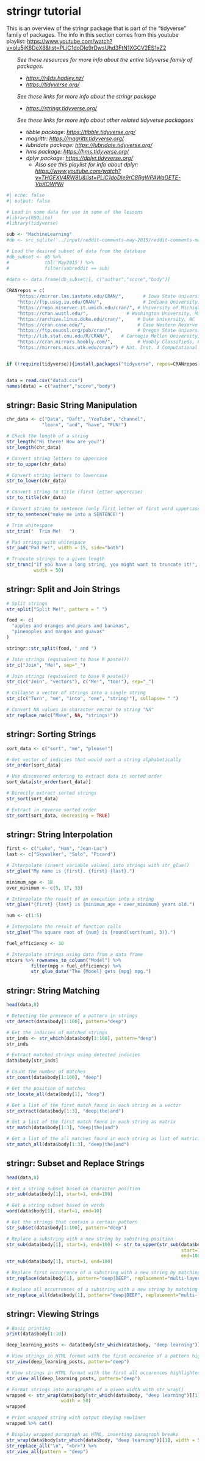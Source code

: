 # stringr tutorial

This is an overview of the stringr package that is part of the "tidyverse"
family of packages.  The info in this section comes from this youtube playlist:
<https://www.youtube.com/watch?v=oIu5jK8DeX8&list=PLiC1doDIe9rDwsUhd3FtN1XGCV2ES1xZ2>{target="_blank"}

<div style="font-style: italic; margin-left: 2em;"> 
See these resources for more info about the entire tidyverse
family of packages.

* <https://r4ds.hadley.nz/>{target="_blank"}
* <https://tidyverse.org/>{target="_blank"}

See these links for more info about the stringr package

* <https://stringr.tidyverse.org/>{target="_blank"}

See these links for more info about other related tidyverse packagaes

* tibble package: <https://tibble.tidyverse.org/>
* magrittr: <https://magrittr.tidyverse.org/>
* lubridate package: <https://lubridate.tidyverse.org/>
* hms package: <https://hms.tidyverse.org/>
* dplyr package: <https://dplyr.tidyverse.org/>
  - Also see this playlist for info about dplyr:
    <https://www.youtube.com/watch?v=THGFXV4RW8U&list=PLiC1doDIe9rC8RgWPAWqDETE-VbKOWfWl>
</div>

```r
#| echo: false
#| output: false

# Load in some data for use in some of the lessons
#library(RSQLite)
#library(tidyverse)

sub <- "MachineLearning" 
#db <- src_sqlite('../input/reddit-comments-may-2015/reddit-comments-may-2015/database.sqlite', create = F)

# Load the desired subset of data from the database
#db_subset <- db %>% 
#             tbl('May2015') %>% 
#             filter(subreddit == sub)
          
#data <- data.frame(db_subset)[, c("author","score","body")]

CRANrepos = c(
    "https://mirror.las.iastate.edu/CRAN/",       # Iowa State University, Iowa
    "http://ftp.ussg.iu.edu/CRAN/",               # Indiana University, Indiana
    "https://repo.miserver.it.umich.edu/cran/", # University of Michigan
    "https://cran.wustl.edu/",              # Washington University, Missouri
    "https://archive.linux.duke.edu/cran/",     # Duke University, NC
    "https://cran.case.edu/",                   # Case Western Reserve University, OH
    "https://ftp.osuosl.org/pub/cran/",         # Oregon State University
    "http://lib.stat.cmu.edu/R/CRAN/",    # Carnegie Mellon University, PA
    "https://cran.mirrors.hoobly.com/",         # Hoobly Classifieds, PA
    "https://mirrors.nics.utk.edu/cran/") # Nat. Inst. 4 Computational Sci, TN


if (!require(tidyverse)){install.packages("tidyverse", repos=CRANrepos);require(tidyverse)}


data = read.csv("data3.csv")
names(data) = c("author","score","body")
```

## stringr: Basic String Manipulation

```r
chr_data <- c("Data", "Daft", "YouTube", "channel",
             "learn", "and", "have", "FUN!")
```

```r
# Check the length of a string
str_length("Hi there! How are you?")
str_length(chr_data)
```

```r
# Convert string letters to uppercase
str_to_upper(chr_data)
```

```r
# Convert string letters to lowercase
str_to_lower(chr_data)
```

```r
# Convert string to title (first letter uppercase)
str_to_title(chr_data)
```

```r
# Convert string to sentence (only first letter of first word uppercase)
str_to_sentence("make me into a SENTENCE!")
```

```r
# Trim whitespace
str_trim("  Trim Me!   ")
```

```r
# Pad strings with whitespace
str_pad("Pad Me!", width = 15, side="both")
```

```r
# Truncate strings to a given length
str_trunc("If you have a long string, you might want to truncate it!", 
          width = 50)
```

## stringr: Split and Join Strings

```r
# Split strings
str_split("Split Me!", pattern = " ")

food <- c(
  "apples and oranges and pears and bananas",
  "pineapples and mangos and guavas"
)

stringr::str_split(food, " and ")
```

```r
# Join strings (equivalent to base R paste())
str_c("Join", "Me!", sep="_")

# Join strings (equivalent to base R paste())
str_c(c("Join", "vectors"), c("Me!", "too!"), sep="_")
```

```r
# Collapse a vector of strings into a single string
str_c(c("Turn", "me", "into", "one", "string!"), collapse= " ")
```

```r
# Convert NA values in character vector to string "NA"
str_replace_na(c("Make", NA, "strings!"))
```

## stringr: Sorting Strings

```r
sort_data <- c("sort", "me", "please!")

# Get vector of indicies that would sort a string alphabetically
str_order(sort_data)
```

```r
# Use discovered ordering to extract data in sorted order
sort_data[str_order(sort_data)]
```

```r
# Directly extract sorted strings
str_sort(sort_data)
```

```r
# Extract in reverse sorted order
str_sort(sort_data, decreasing = TRUE)
```

## stringr: String Interpolation

```r
first <- c("Luke", "Han", "Jean-Luc")
last <- c("Skywalker", "Solo", "Picard")

# Interpolate (insert variable values) into strings with str_glue()
str_glue("My name is {first}. {first} {last}.")
```

```r
minimum_age <- 18
over_minimum <- c(5, 17, 33)

# Interpolate the result of an execution into a string
str_glue("{first} {last} is {minimum_age + over_minimum} years old.")
```

```r
num <- c(1:5)

# Interpolate the result of function calls
str_glue("The square root of {num} is {round(sqrt(num), 3)}.")
```

```r
fuel_efficiency <- 30

# Interpolate strings using data from a data frame
mtcars %>% rownames_to_column("Model") %>%
         filter(mpg > fuel_efficiency) %>%
         str_glue_data("The {Model} gets {mpg} mpg.")
```

## stringr: String Matching

```r
head(data,8)
```

```r
# Detecting the presence of a pattern in strings
str_detect(data$body[1:100], pattern="deep")
```

```r
# Get the indicies of matched strings
str_inds <- str_which(data$body[1:100], pattern="deep")
str_inds
```

```r
# Extract matched strings using detected indicies
data$body[str_inds]
```

```r
# Count the number of matches
str_count(data$body[1:100], "deep")
```

```r
# Get the position of matches
str_locate_all(data$body[1], "deep")
```

```r
# Get a list of the first match found in each string as a vector
str_extract(data$body[1:3], "deep|the|and")
```

```r
# Get a list of the first match found in each string as matrix
str_match(data$body[1:3], "deep|the|and")
```

```r
# Get a list of the all matches found in each string as list of matricies
str_match_all(data$body[1:3], "deep|the|and")
```

## stringr: Subset and Replace Strings

```r
head(data,8)
```

```r
# Get a string subset based on character position
str_sub(data$body[1], start=1, end=100)
```

```r
# Get a string subset based on words
word(data$body[1], start=1, end=10)
```

```r
# Get the strings that contain a certain pattern
str_subset(data$body[1:100], pattern="deep")
```

```r
# Replace a substring with a new string by substring position
str_sub(data$body[1], start=1, end=100) <- str_to_upper(str_sub(data$body[1], 
                                                                start=1, 
                                                                end=100))
str_sub(data$body[1], start=1, end=100)
```

```r
# Replace first occurrence of a substring with a new string by matching
str_replace(data$body[1], pattern="deep|DEEP", replacement="multi-layer")
```

```r
# Replace all occurrences of a substring with a new string by matching
str_replace_all(data$body[1], pattern="deep|DEEP", replacement="multi-layer")
```


## stringr: Viewing Strings

```r
# Basic printing
print(data$body[1:10])
```

```r
deep_learning_posts <- data$body[str_which(data$body, "deep learning")]

# View strings in HTML format with the first occurence of a pattern highlighted
str_view(deep_learning_posts, pattern="deep")
```

```r
# View strings in HTML format with the first all occurences highlighted
str_view_all(deep_learning_posts, pattern="deep")
```

```r
# Format strings into paragraphs of a given width with str_wrap()
wrapped <- str_wrap(data$body[str_which(data$body, "deep learning")][1], 
                    width = 50)
wrapped 
```

```r
# Print wrapped string with output obeying newlines
wrapped %>% cat()
```

```r
# Display wrapped paragraph as HTML, inserting paragraph breaks
str_wrap(data$body[str_which(data$body, "deep learning")][1], width = 50) %>%
str_replace_all("\n", "<br>") %>%
str_view_all(pattern = "deep")
```

